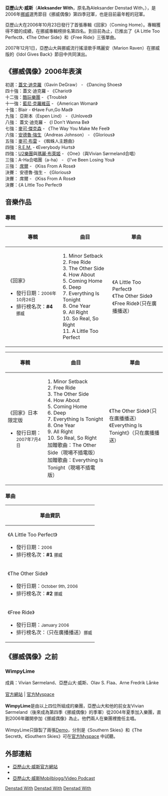 {{Infobox entertainer
|Name =亞歷山大·威斯
|Img =
|Img_capt =
|Background = solo_singer
|Origin = [[挪威|挪威]][[特隆赫姆|特隆赫姆]]
|Instrument = [[歌唱|歌唱]], [[鋼琴|鋼琴]]
|Genre = [[流行音樂|流行音樂]], [[搖滾樂|搖滾樂]]
|Years_active = 2006-
|Label = [[Sony_BMG|Sony BMG]] <small> (2006-2007) </small>
|URL = [http://www.aleksanderwith.com/ 官方網站]
}}

'''亞歷山大·威斯'''（'''Aleksander With'''，原名為Aleksander Denstad With，{{bd|1987年|6月30日||}}），是2006年[[挪威|挪威]]選秀節目《挪威偶像》第四季冠軍，也是目前最年輕的冠軍。

亞歷山大在2006年10月23日發行了首張專輯《回家》（Coming Home）。專輯獲得不錯的成績，在挪威專輯榜排名第四名。到目前為止，已推出了《A Little Too Perfect》、《The Other Side》和《Free Ride》三張單曲。

2007年12月1日，亞歷山大與挪威流行搖滾歌手瑪麗安（Marion Raven）在挪威版的《Idol Gives Back》節目中共同演出。

==《挪威偶像》2006年表演==
初選：[[蓋文·迪克羅|蓋文·迪克羅]]（Gavin DeGraw） - 《Dancing Shoes》<br/>
四十強：蓋文·迪克羅 - 《Chariot》<br/>
十二強：[[酷玩樂團|酷玩樂團]] - 《Trouble》<br/>
十一強：[[藍尼·克羅維茲|藍尼·克羅維茲]] - 《American Woman》<br/>
十強：Blair - 《Have Fun,Go Mad》<br/>
九強： 亞斯本（Espen Lind） - 《Unloved》<br/>
八強： 蓋文·迪克羅 - 《I Don't Wanna Be》<br/>
七強：[[麥可·傑克森|麥可·傑克森]] - 《The Way You Make Me Feel》<br/>
六強：[[安德魯·強生|安德魯·強生]]（Andreas Johnson） - 《Glorious》<br/>
五強：[[麥可·布雷|麥可·布雷]] - 《蜘蛛人主題曲》<br/>
四強：[[R.E.M.|R.E.M.]] - 《Everybody Hurts》<br/>
四強：[[U2樂團|U2樂團]]與[[瑪麗·布萊姬|瑪麗·布萊姬]] - 《One》（與Vivian Sørmeland合唱）<br/>
三強：A-Ha合唱團（a-ha） - 《I've Been Losing You》<br/>
三強： [[席爾|席爾]] - 《Kiss From A Rose》<br/>
決賽： 安德魯·強生 - 《Glorious》<br/>
決賽： 席爾 - 《Kiss From A Rose》<br/>
決賽：《A Little Too Perfect》<br/>

==音樂作品==

===專輯===

{| class="wikitable"
|- bgcolor="#CCCCCC"
! 專輯 !! 曲目 !! 單曲
|-
|
《回家》
*發行日期：<small>2006年10月26日</small>
*排行榜名次：'''#4''' <small>挪威</small>

|1. Minor Setback<br>
2. Free Ride<br>
3. The Other Side<br>
4. How About<br>
5. Coming Home<br>
6. Deep<br>
7. Everything Is Tonight<br>
8. One Year<br>
9. All Right<br>
10. So Real, So Right<br>
11. A Little Too Perfect<br></small>
|
《A Little Too Perfect》<br>
《The Other Side》<br>
《Free Ride》（只在廣播播送）<br>
</small>
|}

{| class="wikitable"
|- bgcolor="#CCCCCC"
! 專輯 !! 曲目 !! 單曲
|-
|
《回家》日本限定版
*發行日期：<small> 2007年7月4日</small>

|1. Minor Setback<br>
2. Free Ride<br>
3. The Other Side<br>
4. How About<br>
5. Coming Home<br>
6. Deep<br>
7. Everything Is Tonight<br>
8. One Year<br>
9. All Right<br>
10. So Real, So Right<br>
加贈歌曲：The Other Side（現場不插電版）<br>
加贈歌曲：Everything Is Tonight（現場不插電版）<br></small>
|
《The Other Side》（只在廣播播送）<br>
《Everything Is Tonight》（只在廣播播送）<br>
<br>
</small>
|}

===單曲===

{| class="wikitable"
!單曲資訊
|- valign="top"
|《A Little Too Perfect》
*發行日期：<small>2006</small>
*排行榜名次：'''#1''' <small>挪威</small>

|- valign="top"
|《The Other Side》
*發行日期：<small>October 9th, 2006</small>
*排行榜名次：'''#2''' <small>挪威</small>

|- valign="top"
|《Free Ride》
*發行日期：<small>January 2006</small>
*排行榜名次：（只在廣播播送）<small>挪威</small>
|}

==《挪威偶像》之前==

===WimpyLime===
成員：Vivian Sørmeland、亞歷山大·威斯、Olav S. Flaa、Arne Fredrik Lånke<br>
<br>
[https://web.archive.org/web/20060703141321/http://www.wimpylime.com/ 官方網站] | [http://www.myspace.com/wimpylime 官方Myspace] {{Wayback|url=http://www.myspace.com/wimpylime |date=20160307032907 }}<br>
<br>
'''WimpyLime'''是由以上四位所組成的樂團，亞歷山大和他的前女友Vivian Sørmeland（後來成為第四季《挪威偶像》的季軍）從2004年夏季加入樂團，直到2006年離開參加《挪威偶像》為止。他們兩人在樂團裡擔任主唱。
<br>
<br>
WimpyLime只錄製了兩張[[樣本唱片|Demo]]，分別是《Southern Skies》和《The Secret》。《Southern Skies》可在[http://www.myspace.com/wimpylime 官方Myspace] {{Wayback|url=http://www.myspace.com/wimpylime |date=20160307032907 }}中試聽。

==外部連結==
*[http://www.aleksanderwith.com/ 亞歷山大·威斯官方網站] {{Wayback|url=http://www.aleksanderwith.com/ |date=20200923071750 }}
*{{myspace|aleksanderwith|亞歷山大·威斯}}
*[https://web.archive.org/web/20070530163219/http://www.aleksanderblogg.com/ 亞歷山大·威斯Mobilblogg/Video Podcast]

{{Authority control}}
{{DEFAULTSORT:Denstad With, Aleksander}}
[[Category:挪威男歌手|Denstad With]]
[[Category:挪威钢琴家|Denstad With]]
[[Category:挪威流行音乐歌手|Denstad With]]